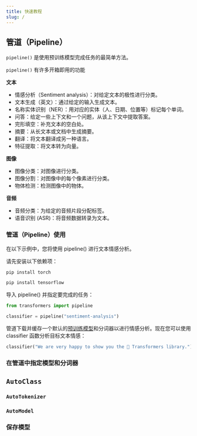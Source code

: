 ```yaml
---
title: 快速教程
slug: /
---
```



## 管道（Pipeline）

`pipeline()` 是使用预训练模型完成任务的最简单方法。

`pipeline()` 有许多开箱即用的功能

**文本**

* 情感分析（Sentiment analysis）：对给定文本的极性进行分类。
* 文本生成（英文）：通过给定的输入生成文本。
* 名称实体识别（NER）：用对应的实体（人、日期、位置等）标记每个单词。
* 问答：给定一些上下文和一个问题，从该上下文中提取答案。
* 完形填空：补充文本的空白处。
* 摘要：从长文本或文档中生成摘要。
* 翻译：将文本翻译成另一种语言。
* 特征提取：将文本转为向量。

**图像**

* 图像分类：对图像进行分类。
* 图像分割：对图像中的每个像素进行分类。
* 物体检测：检测图像中的物体。

**音频**

* 音频分类：为给定的音频片段分配标签。
* 语音识别 (ASR)：将音频数据转录为文本。

### 管道（Pipeline）使用

在以下示例中，您将使用 pipeline() 进行文本情感分析。

请先安装以下依赖项：

<Tabs groupId="framework">
<TabItem value="pytorch" label="Pytorch">

```bash
pip install torch
```

</TabItem>
<TabItem value="tensorFlow" label="TensorFlow">

```bash
pip install tensorflow
```

</TabItem>
</Tabs>

导入 pipeline() 并指定要完成的任务：

```python
from transformers import pipeline

classifier = pipeline("sentiment-analysis")
```

管道下载并缓存一个默认的[预训练模型](https://huggingface.co/distilbert-base-uncased-finetuned-sst-2-english)和分词器以进行情感分析。现在您可以使用 classifier 函数分析目标文本情感：

```python
classifier("We are very happy to show you the 🤗 Transformers library.")
```

### 在管道中指定模型和分词器

## `AutoClass`

### `AutoTokenizer`

### `AutoModel`

### 保存模型
